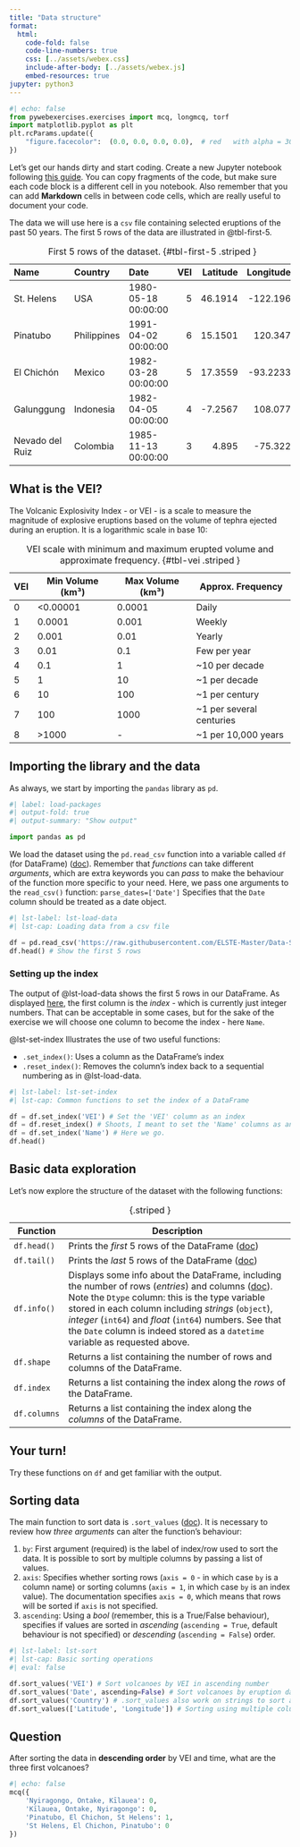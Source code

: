 ```yaml
---
title: "Data structure"
format:
  html:
    code-fold: false
    code-line-numbers: true
    css: [../assets/webex.css]
    include-after-body: [../assets/webex.js]
    embed-resources: true 
jupyter: python3
---
```


```python
#| echo: false
from pywebexercises.exercises import mcq, longmcq, torf
import matplotlib.pyplot as plt
plt.rcParams.update({
    "figure.facecolor":  (0.0, 0.0, 0.0, 0.0),  # red   with alpha = 30%
})
```

Let's get our hands dirty and start coding. Create a new Jupyter notebook following [this guide](../appendices/setup_vscode.qmd). You can copy fragments of the code, but make sure each code block is a different cell in you notebook. Also remember that you can add **Markdown** cells in between code cells, which are really useful to document your code.

The data we will use here is a `csv` file containing selected eruptions of the past 50 years. The first 5 rows of the data are illustrated in @tbl-first-5.


| Name            | Country     | Date                |   VEI |   Latitude |   Longitude |
|:----------------|:------------|:--------------------|------:|-----------:|------------:|
| St. Helens      | USA         | 1980-05-18 00:00:00 |     5 |    46.1914 |   -122.196  |
| Pinatubo        | Philippines | 1991-04-02 00:00:00 |     6 |    15.1501 |    120.347  |
| El Chichón      | Mexico      | 1982-03-28 00:00:00 |     5 |    17.3559 |    -93.2233 |
| Galunggung      | Indonesia   | 1982-04-05 00:00:00 |     4 |    -7.2567 |    108.077  |
| Nevado del Ruiz | Colombia    | 1985-11-13 00:00:00 |     3 |     4.895  |    -75.322  |

: First 5 rows of the dataset. {#tbl-first-5 .striped   }

::: {.callout-note collapse="true"}
## What is the VEI?

The Volcanic Explosivity Index - or VEI - is a scale to measure the magnitude of explosive eruptions based on the volume of tephra ejected during an eruption. It is a logarithmic scale in base 10:

| VEI | Min Volume (km³) | Max Volume (km³) | Approx. Frequency      |
|-----|------------------|------------------|------------------------|
| 0   | <0.00001         | 0.0001           | Daily                  |
| 1   | 0.0001           | 0.001            | Weekly                 |
| 2   | 0.001            | 0.01             | Yearly                 |
| 3   | 0.01             | 0.1              | Few per year           |
| 4   | 0.1              | 1                | ~10 per decade         |
| 5   | 1                | 10               | ~1 per decade          |
| 6   | 10               | 100              | ~1 per century         |
| 7   | 100              | 1000             | ~1 per several centuries|
| 8   | >1000            | -                | ~1 per 10,000 years    |

: VEI scale with minimum and maximum erupted volume and approximate frequency. {#tbl-vei .striped   }

:::

## Importing the library and the data {.unnumbered}

As always, we start by importing the `pandas` library as `pd`.

```python
#| label: load-packages
#| output-fold: true
#| output-summary: "Show output"

import pandas as pd
```

We load the dataset using the `pd.read_csv` function into a variable called `df` (for DataFrame) ([doc](https://pandas.pydata.org/docs/reference/api/pandas.read_csv.html)). Remember that *functions* can take different *arguments*, which are extra keywords you can *pass* to make the behaviour of the function more specific to your need. Here, we pass one arguments to the `read_csv()` function: `parse_dates=['Date']` Specifies that the `Date` column should be treated as a date object.


<!-- ::: {.callout-tip}
## Function arguments

Remember that *functions* can take different *arguments*, which are extra keywords you can *pass* to make the behaviour of the function more specific to your need. Here, we one arguments to the `read_csv()` function:

- `index_col=0`: Specify that the index of the file is the first column. More on that soon if this is unclear.
- `parse_dates=['Date']`: Specify that the `Date` column should be treated as a date object.
::: -->


```python
#| lst-label: lst-load-data
#| lst-cap: Loading data from a csv file

df = pd.read_csv('https://raw.githubusercontent.com/ELSTE-Master/Data-Science/refs/heads/main/Data/dummy_volcanoes.csv', parse_dates=['Date']) # Load data
df.head() # Show the first 5 rows
```


### Setting up the index {.unnumbered}

The output of @lst-load-data shows the first 5 rows in our DataFrame. As displayed [here](day1-2_pandas.qmd#fig-index), the first column is the *index* - which is currently just integer numbers. That can be acceptable in some cases, but for the sake of the exercise we will choose one column to become the index - here `Name`. 

@lst-set-index Illustrates the use of two useful functions:

- `.set_index()`: Uses a column as the DataFrame's index
- `.reset_index()`: Removes the column's index back to a sequential numbering as in @lst-load-data.

```python
#| lst-label: lst-set-index
#| lst-cap: Common functions to set the index of a DataFrame

df = df.set_index('VEI') # Set the 'VEI' column as an index
df = df.reset_index() # Shoots, I meant to set the 'Name' columns as an index
df = df.set_index('Name') # Here we go.
df.head()
```


## Basic data exploration {.unnumbered}

Let's now explore the structure of the dataset with the following functions:

| Function         | Description                                                                                                                                                                                                                                                                                                                                                                                                                                                                                 |
|------------------|---------------------------------------------------------------------------------------------------------------------------------------------------------------------------------------------------------------------------------------------------------------------------------------------------------------------------------------------------------------------------------------------------------------------------------------------------------------------------------------------|
| `df.head()`      | Prints the *first* 5 rows of the DataFrame ([doc](https://pandas.pydata.org/docs/reference/api/pandas.DataFrame.head.html))                                                                                                                                                                                                                                                                                                                          |
| `df.tail()`      | Prints the *last* 5 rows of the DataFrame ([doc](https://pandas.pydata.org/docs/reference/api/pandas.DataFrame.tail.html))                                                                                                                                                                                                                                                                                                                           |
| `df.info()`      | Displays some info about the DataFrame, including the number of rows (*entries*) and columns ([doc](https://pandas.pydata.org/docs/reference/api/pandas.DataFrame.info.html)). Note the `Dtype` column: this is the type variable stored in each column including *strings* (`object`), *integer* (`int64`) and *float* (`int64`) numbers. See that the `Date` column is indeed stored as a `datetime` variable as requested above. |
| `df.shape`       | Returns a list containing the number of rows and columns of the DataFrame.                                                                                                                                                                                                                                                                                                                                                                           |
| `df.index`       | Returns a list containing the index along the *rows* of the DataFrame.                                                                                                                                                                                                                                                                                                                                                                           |
| `df.columns`     | Returns a list containing the index along the *columns* of the DataFrame.                                                                                                                                                                                                                                                                                                                                                                           |
: {.striped   }


::: {.callout-note}
## Your turn!
Try these functions on `df` and get familiar with the output.
:::



## Sorting data {.unnumbered}

The main function to sort data is `.sort_values` ([doc](https://pandas.pydata.org/docs/reference/api/pandas.DataFrame.sort_values.html)). It is necessary to review how *three arguments* can alter the function's behaviour:

1. `by`: First argument (required) is the label of index/row used to sort the data. It is possible to sort by multiple columns by passing a list of values.
2. `axis`: Specifies whether sorting rows (`axis = 0` - in which case `by` is a column name) or sorting columns (`axis = 1`, in which case `by` is an index value). The documentation specifies `axis = 0`, which means that rows will be sorted if `axis` is not specified.
3. `ascending`: Using a *bool* (remember, this is a True/False behaviour), specifies if values are sorted in *ascending* (`ascending = True`, default behaviour is not specified) or *descending* (`ascending = False`) order.


```python
#| lst-label: lst-sort
#| lst-cap: Basic sorting operations
#| eval: false

df.sort_values('VEI') # Sort volcanoes by VEI in ascending number
df.sort_values('Date', ascending=False) # Sort volcanoes by eruption dates from recent to old
df.sort_values('Country') # .sort_values also work on strings to sort alphabetically
df.sort_values(['Latitude', 'Longitude']) # Sorting using multiple columns
```


::: {.callout-note}
## Question

After sorting the data in **descending order** by VEI and time, what are the three first volcanoes?

```python
#| echo: false
mcq({
    'Nyiragongo, Ontake, Kīlauea': 0,
    'Kīlauea, Ontake, Nyiragongo': 0,
    'Pinatubo, El Chichon, St Helens': 1,
    'St Helens, El Chichon, Pinatubo': 0
})
```
:::

